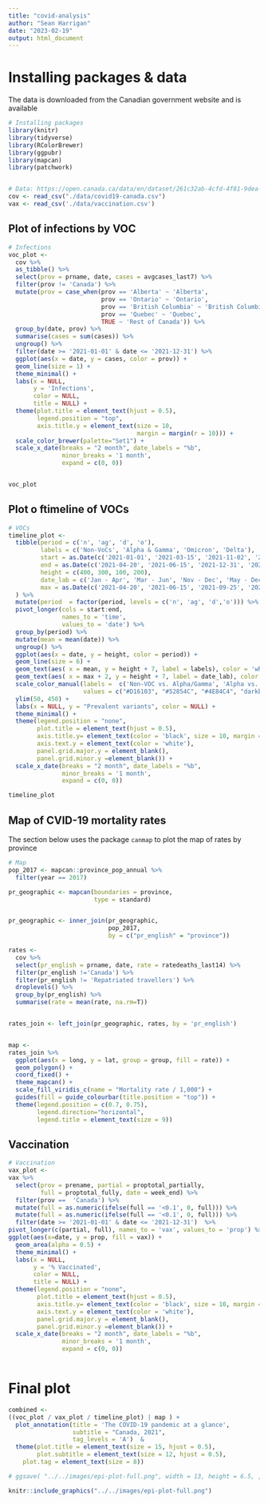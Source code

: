 ```yaml
---
title: "covid-analysis"
author: "Sean Harrigan"
date: "2023-02-19"
output: html_document
---
```


# Installing packages & data
The data is downloaded from the Canadian government website and is available 
```r
# Installing packages
library(knitr)
library(tidyverse)
library(RColorBrewer)
library(ggpubr)
library(mapcan)
library(patchwork)


# Data: https://open.canada.ca/data/en/dataset/261c32ab-4cfd-4f81-9dea-7b64065690dc
cov <- read_csv("./data/covid19-canada.csv")
vax <- read_csv('./data/vaccination.csv')

```


## Plot of infections by VOC
```r

# Infections
voc_plot <-
  cov %>%  
  as_tibble() %>% 
  select(prov = prname, date, cases = avgcases_last7) %>% 
  filter(prov != 'Canada') %>% 
  mutate(prov = case_when(prov == 'Alberta' ~ 'Alberta', 
                          prov == 'Ontario' ~ 'Ontario', 
                          prov == 'British Columbia' ~ 'British Columbia', 
                          prov == 'Quebec' ~ 'Quebec', 
                          TRUE ~ 'Rest of Canada')) %>% 
  group_by(date, prov) %>% 
  summarise(cases = sum(cases)) %>% 
  ungroup() %>% 
  filter(date >= '2021-01-01' & date <= '2021-12-31') %>% 
  ggplot(aes(x = date, y = cases, color = prov)) + 
  geom_line(size = 1) + 
  theme_minimal() + 
  labs(x = NULL, 
       y = 'Infections',
       color = NULL,
       title = NULL) + 
  theme(plot.title = element_text(hjust = 0.5),
        legend.position = "top", 
        axis.title.y = element_text(size = 10, 
                                    margin = margin(r = 10))) + 
  scale_color_brewer(palette="Set1") + 
  scale_x_date(breaks = "2 month", date_labels = "%b",
               minor_breaks = '1 month',
               expand = c(0, 0))


voc_plot

```


## Plot o ftimeline of VOCs
```r

# VOCs
timeline_plot <-
  tibble(period = c('n', 'ag', 'd', 'o'), 
         labels = c('Non-VoCs', 'Alpha & Gamma', 'Omicron', 'Delta'),
         start = as.Date(c('2021-01-01', '2021-03-15', '2021-11-02', '2021-05-01')),
         end = as.Date(c('2021-04-20', '2021-06-15', '2021-12-31', '2021-12-15')),
         height = c(400, 300, 100, 200),
         date_lab = c('Jan - Apr', 'Mar - Jun', 'Nov - Dec', 'May - Dec'),
         max = as.Date(c('2021-04-20', '2021-06-15', '2021-09-25', '2021-03-20'))
  ) %>% 
  mutate(period  = factor(period, levels = c('n', 'ag', 'd','o'))) %>%  
  pivot_longer(cols = start:end, 
               names_to = 'time', 
               values_to = 'date') %>% 
  group_by(period) %>% 
  mutate(mean = mean(date)) %>% 
  ungroup() %>% 
  ggplot(aes(x = date, y = height, color = period)) + 
  geom_line(size = 6) + 
  geom_text(aes( x = mean, y = height + 7, label = labels), color = 'white', size = 3) + 
  geom_text(aes( x = max + 2, y = height + 7, label = date_lab), color = 'darkgrey', size = 3, hjust = 0) + 
  scale_color_manual(labels =  c('Non-VOC vs. Alpha/Gamma', 'Alpha vs. Gamma', 'Delta vs. Omicron'),
                     values = c("#D16103", "#52854C", "#4E84C4", "darkblue")) +
  ylim(50, 450) + 
  labs(x = NULL, y = "Prevalent variants", color = NULL) + 
  theme_minimal() + 
  theme(legend.position = "none", 
        plot.title = element_text(hjust = 0.5),
        axis.title.y= element_text(color = 'black', size = 10, margin = margin(r  = 10)),
        axis.text.y = element_text(color = 'white'),
        panel.grid.major.y = element_blank(),
        panel.grid.minor.y =element_blank()) +
  scale_x_date(breaks = "2 month", date_labels = "%b",
               minor_breaks = '1 month',
               expand = c(0, 0))

timeline_plot

```

## Map of CVID-19 mortality rates
The section below uses the package `canmap` to plot the map of rates by province
```r

# Map
pop_2017 <- mapcan::province_pop_annual %>%
  filter(year == 2017)

pr_geographic <- mapcan(boundaries = province,
                        type = standard)


pr_geographic <- inner_join(pr_geographic, 
                            pop_2017, 
                            by = c("pr_english" = "province"))

rates <-
  cov %>% 
  select(pr_english = prname, date, rate = ratedeaths_last14) %>% 
  filter(pr_english !='Canada') %>% 
  filter(pr_english != 'Repatriated travellers') %>% 
  droplevels() %>% 
  group_by(pr_english) %>% 
  summarise(rate = mean(rate, na.rm=T)) 


rates_join <- left_join(pr_geographic, rates, by = 'pr_english')


map <-
rates_join %>%
  ggplot(aes(x = long, y = lat, group = group, fill = rate)) +
  geom_polygon() +
  coord_fixed() +
  theme_mapcan() + 
  scale_fill_viridis_c(name = "Mortality rate / 1,000") +
  guides(fill = guide_colourbar(title.position = "top")) + 
  theme(legend.position = c(0.7, 0.75),
        legend.direction="horizontal",
        legend.title = element_text(size = 9))

```



## Vaccination 
```r
# Vaccination
vax_plot <- 
vax %>% 
  select(prov = prename, partial = proptotal_partially, 
         full = proptotal_fully, date = week_end) %>% 
  filter(prov ==  'Canada') %>% 
  mutate(full = as.numeric(ifelse(full == '<0.1', 0, full))) %>% 
  mutate(full = as.numeric(ifelse(full == '<0.1', 0, full))) %>% 
  filter(date >= '2021-01-01' & date <= '2021-12-31')  %>% 
pivot_longer(c(partial, full), names_to = 'vax', values_to = 'prop') %>% 
ggplot(aes(x=date, y = prop, fill = vax)) +
  geom_area(alpha = 0.5) + 
  theme_minimal() + 
  labs(x = NULL, 
       y = '% Vaccinated',
       color = NULL,
       title = NULL) + 
  theme(legend.position = "none", 
        plot.title = element_text(hjust = 0.5),
        axis.title.y= element_text(color = 'black', size = 10, margin = margin(r  = 10)),
        axis.text.y = element_text(color = 'white'),
        panel.grid.major.y = element_blank(),
        panel.grid.minor.y =element_blank()) +
  scale_x_date(breaks = "2 month", date_labels = "%b",
               minor_breaks = '1 month',
               expand = c(0, 0))
  
```


# Final plot 
```r

combined <- 
((voc_plot / vax_plot / timeline_plot) | map ) + 
  plot_annotation(title = 'The COVID-19 pandemic at a glance', 
                  subtitle = "Canada, 2021", 
                  tag_levels = 'A')  & 
  theme(plot.title = element_text(size = 15, hjust = 0.5),
        plot.subtitle = element_text(size = 12, hjust = 0.5),
    plot.tag = element_text(size = 8))

# ggsave( "../../images/epi-plot-full.png", width = 13, height = 6.5, , bg = "white")

```

```r
knitr::include_graphics("../../images/epi-plot-full.png") 
```


